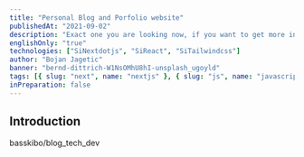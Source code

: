 ```yaml
---
title: "Personal Blog and Porfolio website"
publishedAt: "2021-09-02"
description: "Exact one you are looking now, if you want to get more information about this website, please go ahead and checkout code"
englishOnly: "true"
technologies: ["SiNextdotjs", "SiReact", "SiTailwindcss"]
author: "Bojan Jagetic"
banner: "bernd-dittrich-W1NsOMhU8hI-unsplash_ugoyld"
tags: [{ slug: "next", name: "nextjs" }, { slug: "js", name: "javascript" }]
inPreparation: false
---
```


## Introduction

<CloudinaryImage
   src='https://res.cloudinary.com/dr1sm5gnj/image/upload/v1662131616/igutech/dim-hou-BjD3KhnTIkg-unsplash_zoagnr.jpg'
   text='Content not available yet'
   alt='Content not available yet'
/>

<GithubCardRepository>basskibo/blog_tech_dev</GithubCardRepository>
